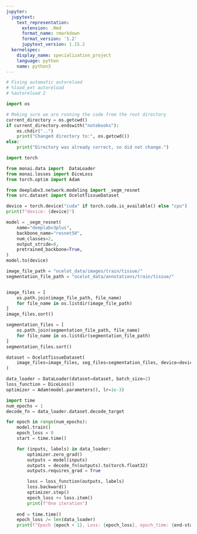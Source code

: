 ```yaml
---
jupyter:
  jupytext:
    text_representation:
      extension: .Rmd
      format_name: rmarkdown
      format_version: '1.2'
      jupytext_version: 1.15.2
  kernelspec:
    display_name: specialization_project
    language: python
    name: python3
---
```


```python
# Fixing automatic autoreload
# %load_ext autoreload
# %autoreload 2
```

```python
import os 

# Making sure we are running the code from the root directory
current_directory = os.getcwd()
if current_directory.endswith("notebooks"):
    os.chdir("..")
    print("Changed directory to:", os.getcwd())
else:
    print("Directory was already correct, so did not change.")
```

```python
import torch

from monai.data import  DataLoader
from monai.losses import DiceLoss
from torch.optim import Adam

from deeplabv3.network.modeling import _segm_resnet
from src.dataset import OcelotTissueDataset

device = torch.device("cuda" if torch.cuda.is_available() else "cpu")
print(f"device: {device}")
```

```python
model = _segm_resnet(
    name="deeplabv3plus",
    backbone_name="resnet50",
    num_classes=2,
    output_stride=8,
    pretrained_backbone=True,
)
model.to(device)
```

```python
image_file_path = "ocelot_data/images/train/tissue/"
segmentation_file_path = "ocelot_data/annotations/train/tissue/"


image_files = [
    os.path.join(image_file_path, file_name)
    for file_name in os.listdir(image_file_path)
]
image_files.sort()

segmentation_files = [
    os.path.join(segmentation_file_path, file_name)
    for file_name in os.listdir(segmentation_file_path)
]
segmentation_files.sort()
```

```python
dataset = OcelotTissueDataset(
    image_files=image_files, seg_files=segmentation_files, device=device
)

data_loader = DataLoader(dataset=dataset, batch_size=2)
loss_function = DiceLoss()
optimizer = Adam(model.parameters(), lr=1e-3)
```

```python
import time
num_epochs = 1
decode_fn = data_loader.dataset.decode_target

for epoch in range(num_epochs):
    model.train()
    epoch_loss = 0
    start = time.time()

    for (inputs, labels) in data_loader:
        optimizer.zero_grad()
        outputs = model(inputs)
        outputs = decode_fn(outputs).to(torch.float32)
        outputs.requires_grad = True

        loss = loss_function(outputs, labels)
        loss.backward()
        optimizer.step()
        epoch_loss += loss.item()
        print(f"One iteration")
    
    end = time.time()
    epoch_loss /= len(data_loader)
    print(f"Epoch {epoch + 1}, Loss: {epoch_loss}, epoch_time: {end-start:.2f} seconds")
```
